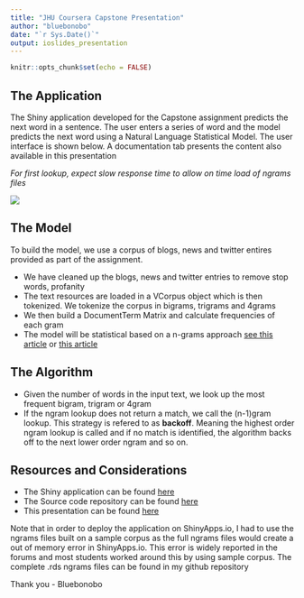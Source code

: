 ```yaml
---
title: "JHU Coursera Capstone Presentation"
author: "bluebonobo"
date: "`r Sys.Date()`"
output: ioslides_presentation
---
```


```r
knitr::opts_chunk$set(echo = FALSE)
```

## The Application
The Shiny application developed for the Capstone assignment predicts the next word in a sentence. The user enters a series of word and the model predicts the next word using a Natural Language Statistical Model. The user interface is shown below. A documentation tab presents the content also available in this presentation

*For first lookup, expect slow response time to allow on time load of ngrams files*

![](https://raw.githubusercontent.com/bluebonobo/coursera_hopkins_capstoneproject/main/shinyapp/CapstoneShinyApp/WWW/Asset%201.png)


## The Model
To build the model, we use a corpus of blogs, news and twitter entires provided as part of the assignment.

- We have cleaned up the blogs, news and twitter entries to remove stop words, profanity
- The text resources are loaded in a VCorpus object which is then tokenized. We tokenize the corpus in bigrams, trigrams and 4grams
- We then build a DocumentTerm Matrix and calculate frequencies of each gram
- The model will be statistical based on a n-grams approach [see this article](https://towardsai.net/p/nlp/how-do-language-models-predict-the-next-word) or [this article](https://towardsdatascience.com/sentence-generation-with-n-gram-21a5eef36a1b)


## The Algorithm

- Given the number of words in the input text, we look up the most frequent bigram, trigram or 4gram
- If the ngram lookup does not return a match, we call the (n-1)gram lookup. This strategy is refered to as **backoff**. Meaning the highest order ngram lookup is called and if no match is identified, the algorithm backs off to the next lower order ngram and so on.

## Resources and Considerations
- The Shiny application can be found [here](https://bluebonobo.shinyapps.io/CapstoneProjectShinyApp/)
- The Source code repository can be found [here](https://github.com/bluebonobo/coursera_hopkins_capstoneproject)
- This presentation can be found [here](https://rpubs.com/bluebonobo/capstoneproject)

Note that in order to deploy the application on ShinyApps.io, I had to use the ngrams files built on a sample corpus as the full ngrams files would create a out of memory error in ShinyApps.io. This error is widely reported in the forums and most students worked around this by using sample corpus. The complete .rds ngrams files can be found in my github repository





Thank you - Bluebonobo





